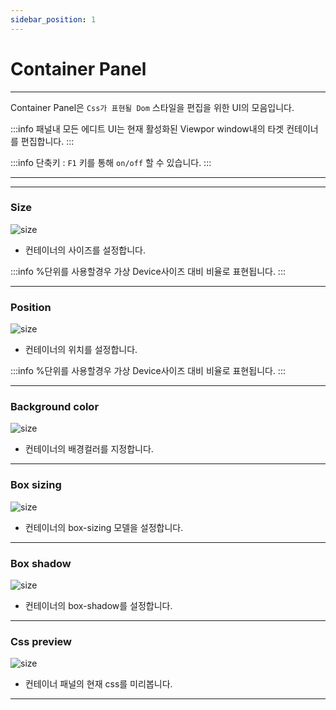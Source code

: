 ```yaml
---
sidebar_position: 1
---
```



# Container Panel

<hr/>

Container Panel은 ```Css가 표현될 Dom``` 스타일을 편집을 위한 UI의 모음입니다.


:::info
패널내 모든 에디트 UI는 현재 활성화된 Viewpor window내의 타겟 컨테이너를 편집합니다.
:::

:::info
단축키 : ```F1``` 키를 통해 ```on/off``` 할 수 있습니다.
:::
<hr/>

<TOCInline toc={toc}/>

<hr/>



### Size
![size](./img/ui_edit_size.png)

- 컨테이너의 사이즈를 설정합니다.

:::info
%단위를 사용할경우 가상 Device사이즈 대비 비율로 표현됩니다.
:::



<hr/>

### Position
![size](./img/ui_edit_position.png)

- 컨테이너의 위치를 설정합니다.

:::info
%단위를 사용할경우 가상 Device사이즈 대비 비율로 표현됩니다.
:::

<hr/>

### Background color
![size](./img/ui_edit_background.png)

- 컨테이너의 배경컬러를 지정합니다.

<hr/>

### Box sizing
![size](./img/ui_edit_boxsizing.png)

- 컨테이너의 box-sizing 모델을 설정합니다.

<hr/>

### Box shadow
![size](./img/ui_edit_box_shadow.png)

- 컨테이너의 box-shadow를 설정합니다.

<hr/>

### Css preview
![size](./img/ui_css_preview.png)

- 컨테이너 패널의 현재 css를 미리봅니다.

<hr/>


